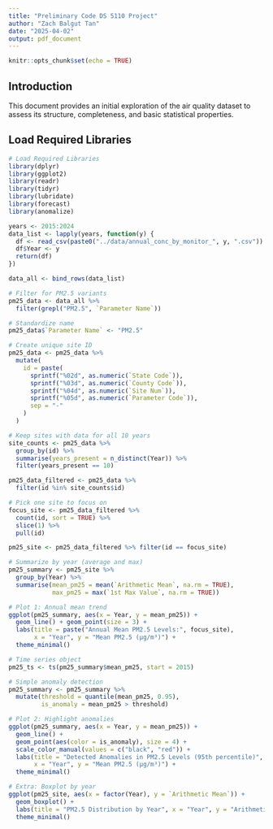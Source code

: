 ```yaml
---
title: "Preliminary Code DS 5110 Project"
author: "Zach Balgut Tan"
date: "2025-04-02"
output: pdf_document
---
```


```r
knitr::opts_chunk$set(echo = TRUE)
```

## Introduction
This document provides an initial exploration of the air quality dataset to assess its structure, completeness, and basic statistical properties.

## Load Required Libraries
```r
# Load Required Libraries
library(dplyr)
library(ggplot2)
library(readr)
library(tidyr)
library(lubridate)
library(forecast)
library(anomalize)

years <- 2015:2024
data_list <- lapply(years, function(y) {
  df <- read_csv(paste0("../data/annual_conc_by_monitor_", y, ".csv"))
  df$Year <- y
  return(df)
})

data_all <- bind_rows(data_list)

# Filter for PM2.5 variants
pm25_data <- data_all %>% 
  filter(grepl("PM2.5", `Parameter Name`))

# Standardize name
pm25_data$`Parameter Name` <- "PM2.5"

# Create unique site ID
pm25_data <- pm25_data %>%
  mutate(
    id = paste(
      sprintf("%02d", as.numeric(`State Code`)),
      sprintf("%03d", as.numeric(`County Code`)),
      sprintf("%04d", as.numeric(`Site Num`)),
      sprintf("%05d", as.numeric(`Parameter Code`)),
      sep = "-"
    )
  )

# Keep sites with data for all 10 years
site_counts <- pm25_data %>%
  group_by(id) %>%
  summarise(years_present = n_distinct(Year)) %>%
  filter(years_present == 10)

pm25_data_filtered <- pm25_data %>%
  filter(id %in% site_counts$id)

# Pick one site to focus on
focus_site <- pm25_data_filtered %>%
  count(id, sort = TRUE) %>%
  slice(1) %>%
  pull(id)

pm25_site <- pm25_data_filtered %>% filter(id == focus_site)

# Summarize by year (average and max)
pm25_summary <- pm25_site %>%
  group_by(Year) %>%
  summarise(mean_pm25 = mean(`Arithmetic Mean`, na.rm = TRUE),
            max_pm25 = max(`1st Max Value`, na.rm = TRUE))

# Plot 1: Annual mean trend
ggplot(pm25_summary, aes(x = Year, y = mean_pm25)) +
  geom_line() + geom_point(size = 3) +
  labs(title = paste("Annual Mean PM2.5 Levels:", focus_site),
       x = "Year", y = "Mean PM2.5 (µg/m³)") +
  theme_minimal()

# Time series object
pm25_ts <- ts(pm25_summary$mean_pm25, start = 2015)

# Simple anomaly detection
pm25_summary <- pm25_summary %>%
  mutate(threshold = quantile(mean_pm25, 0.95),
         is_anomaly = mean_pm25 > threshold)

# Plot 2: Highlight anomalies
ggplot(pm25_summary, aes(x = Year, y = mean_pm25)) +
  geom_line() +
  geom_point(aes(color = is_anomaly), size = 4) +
  scale_color_manual(values = c("black", "red")) +
  labs(title = "Detected Anomalies in PM2.5 Levels (95th percentile)",
       x = "Year", y = "Mean PM2.5 (µg/m³)") +
  theme_minimal()

# Extra: Boxplot by year
ggplot(pm25_site, aes(x = factor(Year), y = `Arithmetic Mean`)) +
  geom_boxplot() +
  labs(title = "PM2.5 Distribution by Year", x = "Year", y = "Arithmetic Mean (µg/m³)") +
  theme_minimal()
```